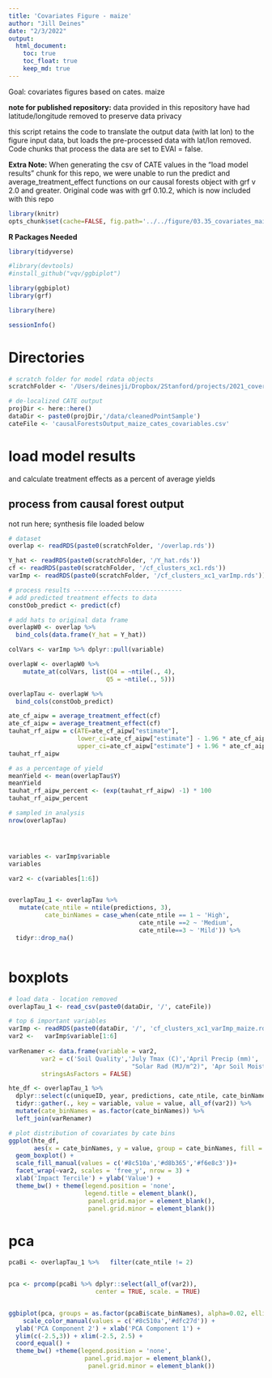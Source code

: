 ```yaml
---
title: 'Covariates Figure - maize'
author: "Jill Deines"
date: "2/3/2022"
output: 
  html_document:
    toc: true
    toc_float: true
    keep_md: true
---
```


Goal: covariates figures based on cates. maize

**note for published repository:**
data provided in this repository have had latitude/longitude removed to preserve data privacy

this script retains the code to translate the output data (with lat lon) to the figure input data, but loads the pre-processed data with lat/lon removed. Code chunks that process the data are set to EVAl = false. 

**Extra Note:**
When generating the csv of CATE values in the "load model results" chunk for this repo, we were unable to run the predict and average_treatment_effect functions on our causal forests object with grf v 2.0 and greater. Original code was with grf 0.10.2, which is now included with this repo

```r
library(knitr)
opts_chunk$set(cache=FALSE, fig.path='../../figure/03.35_covariates_maize/')
```

**R Packages Needed**

```r
library(tidyverse)

#library(devtools)
#install_github("vqv/ggbiplot")

library(ggbiplot)
library(grf)

library(here)

sessionInfo()
```

# Directories

```r
# scratch folder for model rdata objects
scratchFolder <- '/Users/deinesji/Dropbox/2Stanford/projects/2021_coverCrops/data/causalForests/20220201_scratch_6state_maize_v04_log_lessVars'

# de-localized CATE output
projDir <- here::here()
dataDir <- paste0(projDir,'/data/cleanedPointSample')
cateFile <- 'causalForestsOutput_maize_cates_covariables.csv'
```

# load model results
and calculate treatment effects as a percent of average yields

## process from causal forest output
not run here; synthesis file loaded below

```r
# dataset
overlap <- readRDS(paste0(scratchFolder, '/overlap.rds'))

Y_hat <- readRDS(paste0(scratchFolder, '/Y_hat.rds'))
cf <- readRDS(paste0(scratchFolder, '/cf_clusters_xc1.rds'))
varImp <- readRDS(paste0(scratchFolder, '/cf_clusters_xc1_varImp.rds'))

# process results ------------------------------
# add predicted treatment effects to data 
constOob_predict <- predict(cf)

# add hats to original data frame
overlapW0 <- overlap %>%
  bind_cols(data.frame(Y_hat = Y_hat))

colVars <- varImp %>% dplyr::pull(variable)

overlapW <- overlapW0 %>%
    mutate_at(colVars, list(Q4 = ~ntile(., 4),
                           Q5 = ~ntile(., 5)))

overlapTau <- overlapW %>%
  bind_cols(constOob_predict) 

ate_cf_aipw = average_treatment_effect(cf)
ate_cf_aipw = average_treatment_effect(cf)
tauhat_rf_aipw = c(ATE=ate_cf_aipw["estimate"],
                   lower_ci=ate_cf_aipw["estimate"] - 1.96 * ate_cf_aipw["std.err"],
                   upper_ci=ate_cf_aipw["estimate"] + 1.96 * ate_cf_aipw["std.err"])
tauhat_rf_aipw

# as a percentage of yield
meanYield <- mean(overlapTau$Y)
meanYield
tauhat_rf_aipw_percent <- (exp(tauhat_rf_aipw) -1) * 100
tauhat_rf_aipw_percent

# sampled in analysis
nrow(overlapTau)




variables <- varImp$variable
variables

var2 <- c(variables[1:6])


overlapTau_1 <- overlapTau %>%
   mutate(cate_ntile = ntile(predictions, 3),
          cate_binNames = case_when(cate_ntile == 1 ~ 'High',
                                    cate_ntile ==2 ~ 'Medium',
                                    cate_ntile==3 ~ 'Mild')) %>%
  tidyr::drop_na() 



```

# boxplots

```r
# load data - location removed
overlapTau_1 <- read_csv(paste0(dataDir, '/', cateFile))

# top 6 important variables
varImp <- readRDS(paste0(dataDir, '/', 'cf_clusters_xc1_varImp_maize.rds'))
var2 <-   varImp$variable[1:6]
  
varRenamer <- data.frame(variable = var2,
         var2 = c('Soil Quality','July Tmax (C)','April Precip (mm)',
                                  "Solar Rad (MJ/m^2)", 'Apr Soil Moist (mm)', 'July VPD (kPa)'),
         stringsAsFactors = FALSE) 

hte_df <- overlapTau_1 %>%
  dplyr::select(c(uniqueID, year, predictions, cate_ntile, cate_binNames,  all_of(var2))) %>%
  tidyr::gather(., key = variable, value = value, all_of(var2)) %>%
  mutate(cate_binNames = as.factor(cate_binNames)) %>%
  left_join(varRenamer)

# plot distribution of covariates by cate bins
ggplot(hte_df,
       aes(x = cate_binNames, y = value, group = cate_binNames, fill = cate_binNames)) +
  geom_boxplot() + 
  scale_fill_manual(values = c('#8c510a','#d8b365','#f6e8c3'))+
  facet_wrap(~var2, scales = 'free_y', nrow = 3) +
  xlab('Impact Tercile') + ylab('Value') +
  theme_bw() + theme(legend.position = 'none',
                     legend.title = element_blank(),
                      panel.grid.major = element_blank(),
                      panel.grid.minor = element_blank()) 
```

# pca

```r
pcaBi <- overlapTau_1 %>%   filter(cate_ntile != 2) 


pca <- prcomp(pcaBi %>% dplyr::select(all_of(var2)),
                        center = TRUE, scale. = TRUE)


ggbiplot(pca, groups = as.factor(pcaBi$cate_binNames), alpha=0.02, ellipse=TRUE) +
    scale_color_manual(values = c('#8c510a','#dfc27d')) +
  ylab('PCA Component 2') + xlab('PCA Component 1') +
  ylim(c(-2.5,3)) + xlim(-2.5, 2.5) +
  coord_equal() +
  theme_bw() +theme(legend.position = 'none',
                     panel.grid.major = element_blank(),
                      panel.grid.minor = element_blank())



```

